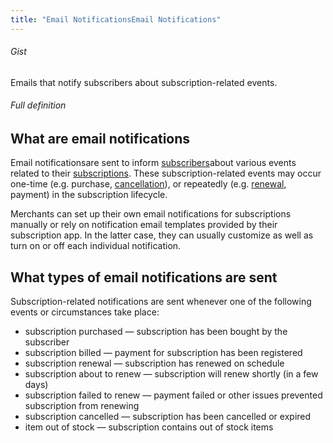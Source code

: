 ```yaml
---
title: "Email NotificationsEmail Notifications"
---
```


###### Gist

Emails that notify subscribers about subscription-related events.

###### Full definition

## What are email notifications

Email notificationsare sent to inform [subscribers](/docs/glossary/subscriber)about various events related to their [subscriptions](/docs/glossary/subscription). These subscription-related events may occur one-time (e.g. purchase, [cancellation](/docs/glossary/subscription-cancellation)), or repeatedly (e.g. [renewal](/docs/glossary/subscription-renewal), payment) in the subscription lifecycle.

Merchants can set up their own email notifications for subscriptions manually or rely on notification email templates provided by their subscription app. In the latter case, they can usually customize as well as turn on or off each individual notification.

## What types of email notifications are sent

Subscription-related notifications are sent whenever one of the following events or circumstances take place:

* subscription purchased — subscription has been bought by the subscriber
* subscription billed — payment for subscription has been registered
* subscription renewal — subscription has renewed on schedule
* subscription about to renew — subscription will renew shortly (in a few days)
* subscription failed to renew — payment failed or other issues prevented subscription from renewing
* subscription cancelled — subscription has been cancelled or expired
* item out of stock — subscription contains out of stock items
